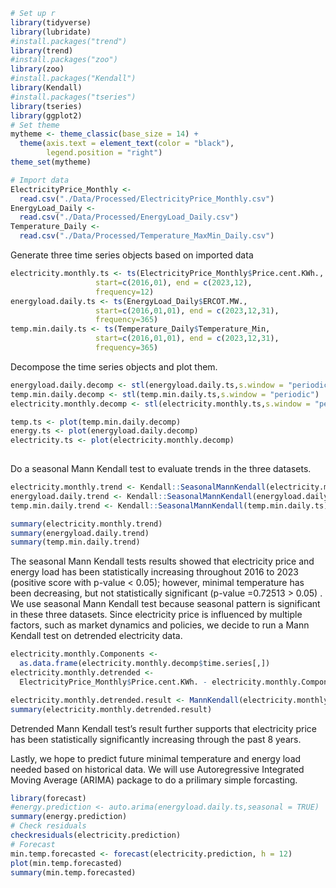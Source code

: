 ```r
# Set up r
library(tidyverse)
library(lubridate)
#install.packages("trend")
library(trend)
#install.packages("zoo")
library(zoo)
#install.packages("Kendall")
library(Kendall)
#install.packages("tseries")
library(tseries)
library(ggplot2)
# Set theme
mytheme <- theme_classic(base_size = 14) +
  theme(axis.text = element_text(color = "black"), 
        legend.position = "right")
theme_set(mytheme)
```


```r
# Import data
ElectricityPrice_Monthly <-
  read.csv("./Data/Processed/ElectricityPrice_Monthly.csv")
EnergyLoad_Daily <-
  read.csv("./Data/Processed/EnergyLoad_Daily.csv")
Temperature_Daily <-
  read.csv("./Data/Processed/Temperature_MaxMin_Daily.csv")
```

Generate three time series objects based on imported data
```r
electricity.monthly.ts <- ts(ElectricityPrice_Monthly$Price.cent.KWh.,
                   start=c(2016,01), end = c(2023,12),
                   frequency=12) 
energyload.daily.ts <- ts(EnergyLoad_Daily$ERCOT.MW.,
                   start=c(2016,01,01), end = c(2023,12,31),
                   frequency=365)
temp.min.daily.ts <- ts(Temperature_Daily$Temperature_Min,
                   start=c(2016,01,01), end = c(2023,12,31),
                   frequency=365)
```

Decompose the time series objects and plot them.
```r
energyload.daily.decomp <- stl(energyload.daily.ts,s.window = "periodic")
temp.min.daily.decomp <- stl(temp.min.daily.ts,s.window = "periodic")
electricity.monthly.decomp <- stl(electricity.monthly.ts,s.window = "periodic")

temp.ts <- plot(temp.min.daily.decomp)
energy.ts <- plot(energyload.daily.decomp)
electricity.ts <- plot(electricity.monthly.decomp)
 
```

Do a seasonal Mann Kendall test to evaluate trends in the three datasets.
```r
electricity.monthly.trend <- Kendall::SeasonalMannKendall(electricity.monthly.ts)
energyload.daily.trend <- Kendall::SeasonalMannKendall(energyload.daily.ts)
temp.min.daily.trend <- Kendall::SeasonalMannKendall(temp.min.daily.ts)

summary(electricity.monthly.trend)
summary(energyload.daily.trend)
summary(temp.min.daily.trend)
```
The seasonal Mann Kendall tests results showed that electricity price and energy load has been statistically increasing throughout 2016 to 2023 (positive score with p-value < 0.05); however, minimal temperature has been decreasing, but not statistically significant (p-value =0.72513 > 0.05) . We use seasonal Mann Kendall test because seasonal pattern is significant in these three datasets. Since electricity price is influenced by multiple factors, such as market dynamics and policies, we decide to run a Mann Kendall test on detrended electricity data.
```r
electricity.monthly.Components <- 
  as.data.frame(electricity.monthly.decomp$time.series[,])
electricity.monthly.detrended <- 
  ElectricityPrice_Monthly$Price.cent.KWh. - electricity.monthly.Components$seasonal

electricity.monthly.detrended.result <- MannKendall(electricity.monthly.detrended)
summary(electricity.monthly.detrended.result)
```

Detrended Mann Kendall test's result further supports that electricity price has been statistically significantly increasing through the past 8 years.

Lastly, we hope to predict future minimal temperature and energy load needed based on historical data. We will use Autoregressive Integrated Moving Average (ARIMA) package to do a prilimary simple forcasting.
```r
library(forecast)
#energy.prediction <- auto.arima(energyload.daily.ts,seasonal = TRUE)
summary(energy.prediction)
# Check residuals
checkresiduals(electricity.prediction)
# Forecast
min.temp.forecasted <- forecast(electricity.prediction, h = 12)
plot(min.temp.forecasted)
summary(min.temp.forecasted)
```






